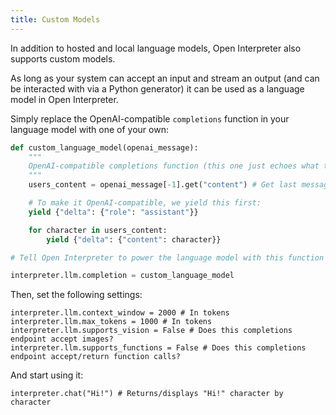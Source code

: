 ---
title: Custom Models
---

In addition to hosted and local language models, Open Interpreter also supports custom models.

As long as your system can accept an input and stream an output (and can be interacted with via a Python generator) it can be used as a language model in Open Interpreter.

Simply replace the OpenAI-compatible `completions` function in your language model with one of your own:

```python
def custom_language_model(openai_message):
    """
    OpenAI-compatible completions function (this one just echoes what the user said back).
    """
    users_content = openai_message[-1].get("content") # Get last message's content

    # To make it OpenAI-compatible, we yield this first:
    yield {"delta": {"role": "assistant"}}

    for character in users_content:
        yield {"delta": {"content": character}}

# Tell Open Interpreter to power the language model with this function

interpreter.llm.completion = custom_language_model
```

Then, set the following settings:

```
interpreter.llm.context_window = 2000 # In tokens
interpreter.llm.max_tokens = 1000 # In tokens
interpreter.llm.supports_vision = False # Does this completions endpoint accept images?
interpreter.llm.supports_functions = False # Does this completions endpoint accept/return function calls?
```

And start using it:

```
interpreter.chat("Hi!") # Returns/displays "Hi!" character by character
```